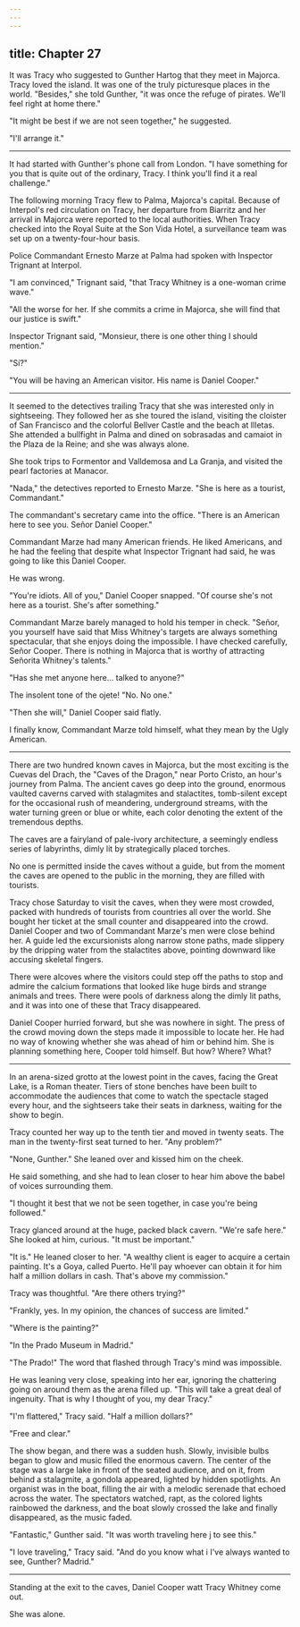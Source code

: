 ```yaml
---
---
---
```

title: Chapter 27
---



It was Tracy who suggested to Gunther Hartog that they meet in Majorca. Tracy loved the island. It was one of the truly picturesque places in the world. "Besides," she told Gunther, "it was once the refuge of pirates. We'll feel right at home there."

"It might be best if we are not seen together," he suggested.

"I'll arrange it."

**********

It had started with Gunther's phone call from London. "I have something for you that is quite out of the ordinary, Tracy. I think you'll find it a real challenge."

The following morning Tracy flew to Palma, Majorca's capital. Because of Interpol's red circulation on Tracy, her departure from Biarritz and her arrival in Majorca were reported to the local authorities. When Tracy checked into the Royal Suite at the Son Vida Hotel, a surveillance team was set up on a twenty-four-hour basis.

Police Commandant Ernesto Marze at Palma had spoken with Inspector Trignant at Interpol.

"I am convinced," Trignant said, "that Tracy Whitney is a one-woman crime wave."

"All the worse for her. If she commits a crime in Majorca, she will find that our justice is swift."

Inspector Trignant said, "Monsieur, there is one other thing I should mention."

"Sí?"

"You will be having an American visitor. His name is Daniel Cooper."

**********

It seemed to the detectives trailing Tracy that she was interested only in sightseeing. They followed her as she toured the island, visiting the cloister of San Francisco and the colorful Bellver Castle and the beach at Illetas. She attended a bullfight in Palma and dined on sobrasadas and camaiot in the Plaza de la Reine; and she was always alone.

She took trips to Formentor and Valldemosa and La Granja, and visited the pearl factories at Manacor.

"Nada," the detectives reported to Ernesto Marze. "She is here as a tourist, Commandant."

The commandant's secretary came into the office. "There is an American here to see you. Señor Daniel Cooper."

Commandant Marze had many American friends. He liked Americans, and he had the feeling that despite what Inspector Trignant had said, he was going to like this Daniel Cooper.

He was wrong.

"You're idiots. All of you," Daniel Cooper snapped. "Of course she's not here as a tourist. She's after something."

Commandant Marze barely managed to hold his temper in check. "Señor, you yourself have said that Miss Whitney's targets are always something spectacular, that she enjoys doing the impossible. I have checked carefully, Señor Cooper. There is nothing in Majorca that is worthy of attracting Señorita Whitney's talents."

"Has she met anyone here... talked to anyone?"

The insolent tone of the ojete! "No. No one."

"Then she will," Daniel Cooper said flatly.

I finally know, Commandant Marze told himself, what they mean by the Ugly American.

**********

There are two hundred known caves in Majorca, but the most exciting is the Cuevas del Drach, the "Caves of the Dragon," near Porto Cristo, an hour's journey from Palma. The ancient caves go deep into the ground, enormous vaulted caverns carved with stalagmites and stalactites, tomb-silent except for the occasional rush of meandering, underground streams, with the water turning green or blue or white, each color denoting the extent of the tremendous depths.

The caves are a fairyland of pale-ivory architecture, a seemingly endless series of labyrinths, dimly lit by strategically placed torches.

No one is permitted inside the caves without a guide, but from the moment the caves are opened to the public in the morning, they are filled with tourists.

Tracy chose Saturday to visit the caves, when they were most crowded, packed with hundreds of tourists from countries all over the world. She bought her ticket at the small counter and disappeared into the crowd. Daniel Cooper and two of Commandant Marze's men were close behind her. A guide led the excursionists along narrow stone paths, made slippery by the dripping water from the stalactites above, pointing downward like accusing skeletal fingers.

There were alcoves where the visitors could step off the paths to stop and admire the calcium formations that looked like huge birds and strange animals and trees. There were pools of darkness along the dimly lit paths, and it was into one of these that Tracy disappeared.

Daniel Cooper hurried forward, but she was nowhere in sight. The press of the crowd moving down the steps made it impossible to locate her. He had no way of knowing whether she was ahead of him or behind him. She is planning something here, Cooper told himself. But how? Where? What?

**********

In an arena-sized grotto at the lowest point in the caves, facing the Great Lake, is a Roman theater. Tiers of stone benches have been built to accommodate the audiences that come to watch the spectacle staged every hour, and the sightseers take their seats in darkness, waiting for the show to begin.

Tracy counted her way up to the tenth tier and moved in twenty seats. The man in the twenty-first seat turned to her. "Any problem?"

"None, Gunther." She leaned over and kissed him on the cheek.

He said something, and she had to lean closer to hear him above the babel of voices surrounding them.

"I thought it best that we not be seen together, in case you're being followed."

Tracy glanced around at the huge, packed black cavern. "We're safe here." She looked at him, curious. "It must be important."

"It is." He leaned closer to her. "A wealthy client is eager to acquire a certain painting. It's a Goya, called Puerto. He'll pay whoever can obtain it for him half a million dollars in cash. That's above my commission."

Tracy was thoughtful. "Are there others trying?"

"Frankly, yes. In my opinion, the chances of success are limited."

"Where is the painting?"

"In the Prado Museum in Madrid."

"The Prado!" The word that flashed through Tracy's mind was impossible.

He was leaning very close, speaking into her ear, ignoring the chattering going on around them as the arena filled up. "This will take a great deal of ingenuity. That is why I thought of you, my dear Tracy."

"I'm flattered," Tracy said. "Half a million dollars?"

"Free and clear."

The show began, and there was a sudden hush. Slowly, invisible bulbs began to glow and music filled the enormous cavern. The center of the stage was a large lake in front of the seated audience, and on it, from behind a stalagmite, a gondola appeared, lighted by hidden spotlights. An organist was in the boat, filling the air with a melodic serenade that echoed across the water. The spectators watched, rapt, as the colored lights rainbowed the darkness, and the boat slowly crossed the lake and finally disappeared, as the music faded.

"Fantastic," Gunther said. "It was worth traveling here j to see this."

"I love traveling," Tracy said. "And do you know what i I've always wanted to see, Gunther? Madrid."

**********

Standing at the exit to the caves, Daniel Cooper watt Tracy Whitney come out.

She was alone.